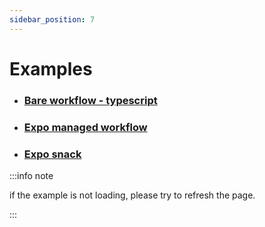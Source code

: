 ```yaml
---
sidebar_position: 7
---
```


# Examples

- ### [Bare workflow - typescript](https://github.com/alabsi91/reanimated-color-picker/tree/main/Example)
- ### [Expo managed workflow](https://github.com/alabsi91/reanimated-color-picker/tree/main/ExampleExpo)
- ### [Expo snack](https://snack.expo.dev/@alabsi91/reanimated-color-picker)

:::info note

if the example is not loading, please try to refresh the page.

:::


<Snack />
